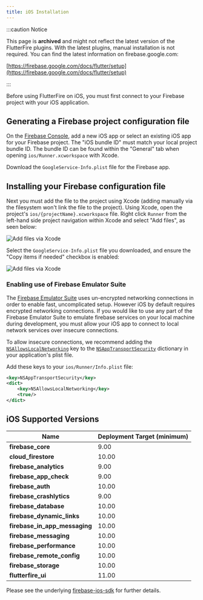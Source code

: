 ```yaml
---
title: iOS Installation
---
```


:::caution Notice

This page is **archived** and might not reflect the latest version of the
FlutterFire plugins. With the latest plugins, manual installation is not
required. You can find the latest information on firebase.google.com:

[https://firebase.google.com/docs/flutter/setup](https://firebase.google.com/docs/flutter/setup)

:::

Before using FlutterFire on iOS, you must first connect to your Firebase project with your iOS application.

## Generating a Firebase project configuration file

On the [Firebase Console](https://console.firebase.google.com/project/_/overview), add a new iOS app or select an
existing iOS app for your Firebase project. The "iOS bundle ID" must match your local project bundle ID. The bundle ID
can be found within the "General" tab when opening `ios/Runner.xcworkspace` with Xcode.

Download the `GoogleService-Info.plist` file for the Firebase app.

## Installing your Firebase configuration file

Next you must add the file to the project using Xcode (adding manually via the filesystem won't link the file to the
project). Using Xcode, open the project's `ios/{projectName}.xcworkspace` file. Right click `Runner` from the left-hand
side project navigation within Xcode and select "Add files", as seen below:

<Image
  src="ios-add-files-via-xcode.png"
  alt="Add files via Xcode"
  caption={false}
/>

Select the `GoogleService-Info.plist` file you downloaded, and ensure the "Copy items if needed" checkbox is enabled:

<Image
  src="ios-xcode-copy-items.png"
  alt="Add files via Xcode"
  caption={false}
/>

### Enabling use of Firebase Emulator Suite

The [Firebase Emulator Suite](https://firebase.google.com/docs/emulator-suite) uses un-encrypted networking connections in order to enable fast, uncomplicated setup. However iOS by default requires encrypted networking connections. If you would like to use any part of the Firebase Emulator Suite to emulate firebase services on your local machine during development, you must allow your iOS app to connect to local network services over insecure connections.

To allow insecure connections, we recommend adding the [`NSAllowsLocalNetworking`](https://developer.apple.com/documentation/bundleresources/information_property_list/nsapptransportsecurity/nsallowslocalnetworking) key to the [`NSAppTransportSecurity`](https://developer.apple.com/documentation/bundleresources/information_property_list/nsapptransportsecurity) dictionary in your application's plist file.

Add these keys to your `ios/Runner/Info.plist` file:

```xml
<key>NSAppTransportSecurity</key>
<dict>
    <key>NSAllowsLocalNetworking</key>
    <true/>
</dict>
```

## iOS Supported Versions

| Name                          | Deployment Target (minimum) |
| ------------------------------| ----------------------------|
| **firebase_core**             |            9.00             |
| **cloud_firestore**           |            10.00            |
| **firebase_analytics**        |            9.00             |
| **firebase_app_check**        |            9.00             |
| **firebase_auth**             |            10.00            |
| **firebase_crashlytics**      |            9.00             |
| **firebase_database**         |            10.00            |
| **firebase_dynamic_links**    |            10.00            |
| **firebase_in_app_messaging** |            10.00            |
| **firebase_messaging**        |            10.00            |
| **firebase_performance**      |            10.00            |
| **firebase_remote_config**    |            10.00            |
| **firebase_storage**          |            10.00            |
| **flutterfire_ui**            |            11.00            |

Please see the underlying [firebase-ios-sdk](https://firebase.google.com/docs/ios/setup) for further details.
